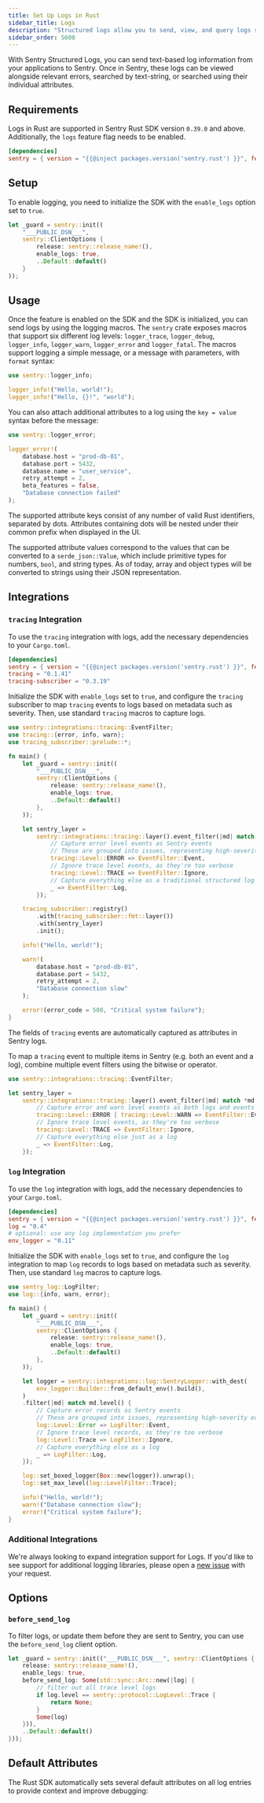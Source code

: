```yaml
---
title: Set Up Logs in Rust
sidebar_title: Logs
description: "Structured logs allow you to send, view, and query logs sent from your applications within Sentry."
sidebar_order: 5600
---
```


With Sentry Structured Logs, you can send text-based log information from your applications to Sentry. Once in Sentry, these logs can be viewed alongside relevant errors, searched by text-string, or searched using their individual attributes.

## Requirements

Logs in Rust are supported in Sentry Rust SDK version `0.39.0` and above.
Additionally, the `logs` feature flag needs to be enabled.

```toml {filename:Cargo.toml}
[dependencies]
sentry = { version = "{{@inject packages.version('sentry.rust') }}", features = ["logs"] }
```

## Setup

To enable logging, you need to initialize the SDK with the `enable_logs` option set to `true`.

```rust
let _guard = sentry::init((
    "___PUBLIC_DSN___",
    sentry::ClientOptions {
        release: sentry::release_name!(),
        enable_logs: true,
        ..Default::default()
    }
));
```

## Usage

Once the feature is enabled on the SDK and the SDK is initialized, you can send logs by using the logging macros.
The `sentry` crate exposes macros that support six different log levels:
`logger_trace`, `logger_debug`, `logger_info`, `logger_warn`, `logger_error` and `logger_fatal`.
The macros support logging a simple message, or a message with parameters, with `format` syntax:

```rust
use sentry::logger_info;

logger_info!("Hello, world!");
logger_info!("Hello, {}!", "world");
```

You can also attach additional attributes to a log using the `key = value` syntax before the message:

```rust
use sentry::logger_error;

logger_error!(
    database.host = "prod-db-01",
    database.port = 5432,
    database.name = "user_service",
    retry_attempt = 2,
    beta_features = false,
    "Database connection failed"
);
```

The supported attribute keys consist of any number of valid Rust identifiers, separated by dots.
Attributes containing dots will be nested under their common prefix when displayed in the UI.

The supported attribute values correspond to the values that can be converted to a `serde_json::Value`,
which include primitive types for numbers, `bool`, and string types.
As of today, array and object types will be converted to strings using their JSON representation.

## Integrations

### `tracing` Integration

To use the `tracing` integration with logs, add the necessary dependencies to your `Cargo.toml`.

```toml {filename:Cargo.toml}
[dependencies]
sentry = { version = "{{@inject packages.version('sentry.rust') }}", features = ["tracing", "logs"] }
tracing = "0.1.41"
tracing-subscriber = "0.3.19"
```

Initialize the SDK with `enable_logs` set to `true`, and configure the `tracing` subscriber to map `tracing` events to logs based on metadata such as severity.
Then, use standard `tracing` macros to capture logs.

```rust {filename:main.rs}
use sentry::integrations::tracing::EventFilter;
use tracing::{error, info, warn};
use tracing_subscriber::prelude::*;

fn main() {
    let _guard = sentry::init((
        "___PUBLIC_DSN___",
        sentry::ClientOptions {
            release: sentry::release_name!(),
            enable_logs: true,
            ..Default::default()
        },
    ));

    let sentry_layer =
        sentry::integrations::tracing::layer().event_filter(|md| match *md.level() {
            // Capture error level events as Sentry events
            // These are grouped into issues, representing high-severity errors to act upon
            tracing::Level::ERROR => EventFilter::Event,
            // Ignore trace level events, as they're too verbose
            tracing::Level::TRACE => EventFilter::Ignore,
            // Capture everything else as a traditional structured log
            _ => EventFilter::Log,
        });

    tracing_subscriber::registry()
        .with(tracing_subscriber::fmt::layer())
        .with(sentry_layer)
        .init();

    info!("Hello, world!");

    warn!(
        database.host = "prod-db-01",
        database.port = 5432,
        retry_attempt = 2,
        "Database connection slow"
    );

    error!(error_code = 500, "Critical system failure");
}
```

The fields of `tracing` events are automatically captured as attributes in Sentry logs.

To map a `tracing` event to multiple items in Sentry (e.g. both an event and a log), combine multiple event filters using the bitwise or operator.

```rust
use sentry::integrations::tracing::EventFilter;

let sentry_layer =
    sentry::integrations::tracing::layer().event_filter(|md| match *md.level() {
        // Capture error and warn level events as both logs and events in Sentry
        tracing::Level::ERROR | tracing::Level::WARN => EventFilter::Event | EventFilter::Log,
        // Ignore trace level events, as they're too verbose
        tracing::Level::TRACE => EventFilter::Ignore,
        // Capture everything else just as a log
        _ => EventFilter::Log,
    });
```

### `log` Integration

To use the `log` integration with logs, add the necessary dependencies to your `Cargo.toml`.

```toml {filename:Cargo.toml}
[dependencies]
sentry = { version = "{{@inject packages.version('sentry.rust') }}", features = ["log", "logs"] }
log = "0.4"
# optional: use any log implementation you prefer
env_logger = "0.11"
```

Initialize the SDK with `enable_logs` set to `true`, and configure the `log` integration to map `log` records to logs based on metadata such as severity.
Then, use standard `log` macros to capture logs.

```rust {filename:main.rs}
use sentry_log::LogFilter;
use log::{info, warn, error};

fn main() {
    let _guard = sentry::init((
        "___PUBLIC_DSN___",
        sentry::ClientOptions {
            release: sentry::release_name!(),
            enable_logs: true,
            ..Default::default()
        },
    ));

    let logger = sentry::integrations::log::SentryLogger::with_dest(
        env_logger::Builder::from_default_env().build(),
    )
    .filter(|md| match md.level() {
        // Capture error records as Sentry events
        // These are grouped into issues, representing high-severity errors to act upon
        log::Level::Error => LogFilter::Event,
        // Ignore trace level records, as they're too verbose
        log::Level::Trace => LogFilter::Ignore,
        // Capture everything else as a log
        _ => LogFilter::Log,
    });

    log::set_boxed_logger(Box::new(logger)).unwrap();
    log::set_max_level(log::LevelFilter::Trace);

    info!("Hello, world!");
    warn!("Database connection slow");
    error!("Critical system failure");
}
```

### Additional Integrations

We're always looking to expand integration support for Logs.
If you'd like to see support for additional logging libraries, please open a [new issue](https://github.com/getsentry/sentry-rust/issues/new/choose) with your request.

## Options

### `before_send_log`

To filter logs, or update them before they are sent to Sentry, you can use the `before_send_log` client option.

```rust
let _guard = sentry::init(("___PUBLIC_DSN___", sentry::ClientOptions {
    release: sentry::release_name!(),
    enable_logs: true,
    before_send_log: Some(std::sync::Arc::new(|log| {
        // filter out all trace level logs
        if log.level == sentry::protocol::LogLevel::Trace {
            return None;
        }
        Some(log)
    })),
    ..Default::default()
}));
```

## Default Attributes

The Rust SDK automatically sets several default attributes on all log entries to provide context and improve debugging:

<Include name="logs/default-attributes/core" />

<Include name="logs/default-attributes/message-template" />

<Include name="logs/default-attributes/server" />

<Include name="logs/default-attributes/user" />

<Include name="logs/default-attributes/integration" />
